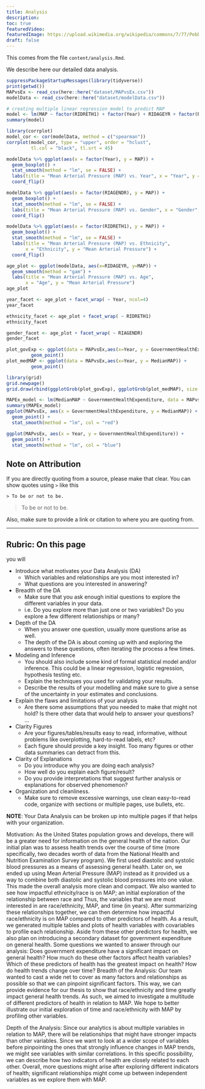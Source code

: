 ```yaml
---
title: Analysis
description:
toc: true
featuredVideo:
featuredImage: https://upload.wikimedia.org/wikipedia/commons/7/77/Pebbleswithquarzite.jpg
draft: false
---
```


This comes from the file `content/analysis.Rmd`.

We describe here our detailed data analysis.


```r
suppressPackageStartupMessages(library(tidyverse))
print(getwd())
MAPvsEx <- read_csv(here::here("dataset/MAPvsEx.csv"))
modelData <- read_csv(here::here("dataset/modelData.csv"))
```


```r
# creating multiple linear regression model to predict MAP
model <- lm(MAP ~ factor(RIDRETH1) + factor(Year) + RIDAGEYR + factor(RIAGENDR), data = modelData)
summary(model)
```

```r
library(corrplot)
model_cor <- cor(modelData, method = c("spearman"))
corrplot(model_cor, type = "upper", order = "hclust", 
         tl.col = "black", tl.srt = 45)
```



```r
modelData %>% ggplot(aes(x = factor(Year), y = MAP)) +
  geom_boxplot() +
  stat_smooth(method = "lm", se = FALSE) +
  labs(title = "Mean Arterial Pressure (MAP) vs. Year", x = "Year", y = "Mean Arterial Pressure") +
  coord_flip()
```


```r
modelData %>% ggplot(aes(x = factor(RIAGENDR), y = MAP)) +
  geom_boxplot() +
  stat_smooth(method = "lm", se = FALSE) +
  labs(title = "Mean Arterial Pressure (MAP) vs. Gender", x = "Gender", y = "Mean Arterial Pressure") +
  coord_flip()
```


```r
modelData %>% ggplot(aes(x = factor(RIDRETH1), y = MAP)) +
  geom_boxplot() +
  stat_smooth(method = "lm", se = FALSE) +
  labs(title = "Mean Arterial Pressure (MAP) vs. Ethnicity", 
       x = "Ethnicity", y = "Mean Arterial Pressure") +
  coord_flip()
```


```r
age_plot <- ggplot(modelData, aes(x=RIDAGEYR, y=MAP)) + 
  geom_smooth(method = "gam") +
  labs(title = "Mean Arterial Pressure (MAP) vs. Age", 
       x = "Age", y = "Mean Arterial Pressure")
age_plot
```


```r
year_facet <- age_plot + facet_wrap( ~ Year, ncol=4)
year_facet
```


```r
ethnicity_facet <- age_plot + facet_wrap( ~ RIDRETH1)
ethnicity_facet
```


```r
gender_facet <- age_plot + facet_wrap( ~ RIAGENDR)
gender_facet
```



```r
plot_govExp <- ggplot(data = MAPvsEx,aes(x=Year, y = GovernmentHealthExpenditure)) + 
         geom_point()
plot_medMAP <- ggplot(data = MAPvsEx,aes(x=Year, y = MedianMAP)) + 
         geom_point()

library(grid)
grid.newpage()
grid.draw(rbind(ggplotGrob(plot_govExp), ggplotGrob(plot_medMAP), size = "last"))
```


```r
MAPEx_model <- lm(MedianMAP ~ GovernmentHealthExpenditure, data = MAPvsEx)
summary(MAPEx_model)
ggplot(MAPvsEx, aes(x = GovernmentHealthExpenditure, y = MedianMAP)) + 
  geom_point() +
  stat_smooth(method = "lm", col = "red")
```


```r
ggplot(MAPvsEx, aes(x = Year, y = GovernmentHealthExpenditure)) + 
  geom_point() +
  stat_smooth(method = "lm", col = "blue")
```


## Note on Attribution

If you are directly quoting from a source, please make that clear. You can show quotes using `>` like this

```
> To be or not to be.
```

> To be or not to be.

Also, make sure to provide a link or citation to where you are quoting from.

-------


## Rubric: On this page

you will


* Introduce what motivates your Data Analysis (DA)
  * Which variables and relationships are you most interested in?
  * What questions are you interested in answering?
* Breadth of the DA
  * Make sure that you ask enough initial questions to explore the different variables in your data.
  * i.e. Do you explore more than just one or two variables? Do you explore a few different relationships or many?
* Depth of the DA
  * When you answer one question, usually more questions arise as well. 
  * The depth of the DA is about coming up with and exploring the answers to these questions, often iterating the process a few times.
* Modeling and Inference 
  * You should also include some kind of formal statistical model and/or inference. This could be a linear regression, logistic regression, hypothesis testing etc.
  * Explain the techniques you used for validating your results.
  * Describe the results of your modelling and make sure to give a sense of the uncertainty in your estimates and conclusions.
* Explain the flaws and limitations of your analysis
  * Are there some assumptions that you needed to make that might not hold? Is there other data that would help to answer your questions? ...
* Clarity Figures
  * Are your figures/tables/results easy to read, informative, without problems like overplotting, hard-to-read labels, etc?
  * Each figure should provide a key insight. Too many figures or other data summaries can detract from this.
* Clarity of Explanations
  * Do you introduce why you are doing each analysis?
  * How well do you explain each figure/result?
  * Do you provide interpretations that suggest further analysis or explanations for observed phenomenon?
* Organization and cleanliness.
  * Make sure to remove excessive warnings, use clean easy-to-read code, organize with sections or multiple pages, use bullets, etc.
  
  
**NOTE**: Your Data Analysis can be broken up into multiple pages if that helps with your organization.



Motivation:
As the United States population grows and develops, there will be a greater need for information on the general health of the nation. Our initial plan was to assess health trends over the course of time (more specifically, two decades worth of data from the National Health and Nutrition Examination Survey program). We first used diastolic and systolic blood pressures as a means of assessing general health. Later on, we ended up using Mean Arterial Pressure (MAP) instead as it provided us a way to combine both diastolic and systolic blood pressures into one value. This made the overall analysis more clean and compact. We also wanted to see how impactful ethnicity/race is on MAP; an initial exploration of the relationship between race and Thus, the variables that we are most interested in are race/ethnicity, MAP, and time (in years). 
After summarizing these relationships together, we can then determine how impactful race/ethnicity is on MAP compared to other predictors of health. As a result, we generated multiple tables and plots of health variables with covariables to profile each relationship. Aside from these other predictors for health, we also plan on introducing a secondary dataset for government expenditure on general health. 
Some questions we wanted to answer through our analysis:
Does government expenditure have a significant impact on general health?
How much do these other factors affect health variables?
Which of these predictors of health has the greatest impact on health?
How do health trends change over time?
Breadth of the Analysis:
	Our team wanted to cast a wide net to cover as many factors and relationships as possible so that we can pinpoint significant factors. This way, we can provide evidence for our thesis to show that race/ethnicity and time greatly impact general health trends. As such, we aimed to investigate a multitude of different predictors of health in relation to MAP. We hope to better illustrate our initial exploration of time and race/ethnicity with MAP by profiling other variables.

Depth of the Analysis:
	Since our analytics is about multiple variables in relation to MAP, there will be relationships that might have stronger impacts than other variables. Since we want to look at a wider scope of variables before pinpointing the ones that strongly influence changes in MAP trends, we might see variables with similar correlations. In this specific possibility, we can describe how two indicators of health are closely related to each other. Overall, more questions might arise after exploring different indicators of health; significant relationships might come up between independent variables as we explore them with MAP. 
